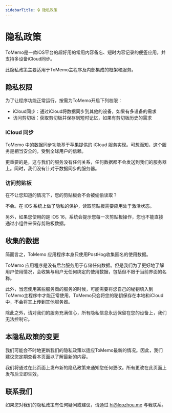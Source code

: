 ```yaml
---
sidebarTitle: 🔒 隐私政策
---
```


# 隐私政策

ToMemo是一款iOS平台的超好用的常用内容备忘、短时内容记录的便签应用，并支持多设备iCloud同步。

此隐私政策主要适用于ToMemo主程序及内部集成的框架和服务。

## 隐私权限
为了让程序功能正常运行，按需为ToMemo开启下列权限：
- iCloud同步：通过iCloud将数据同步到其他的设备，如果有多设备的需求
- 访问剪切板：获取剪切板并保存到短时记忆，如果有剪切板历史的需求

### iCloud 同步

ToMemo 中的数据同步功能基于苹果提供的 iCloud 服务实现。可想而知，这个服务是相当安全的，受到全球用户的信赖。

更重要的是，这与我们的服务没有任何关系，任何数据都不会发送到我们的服务器上。同时，我们没有针对于数据同步的服务器。

### 访问剪贴板

在不让您知道的情况下，您的剪贴板会不会被偷偷读取？

不会。在 iOS 系统上做了隐私的保护，读取剪贴板需要应用处于激活状态。

另外，如果您使用的是 iOS 16，系统会提示您每一次剪贴板操作，您也不能直接通过小组件来保存剪贴板数据。

## 收集的数据
简而言之，ToMemo 应用程序本身只使用PostHog收集匿名的使用数据。

ToMemo 应用程序是没有后台服务用于存储任何数据。但是我们为了更好地了解用户使用情况，会收集与用户无任何绑定的使用数据，包括但不限于当前界面的名称。

此外，当您使用某些服务商的服务的时候，可能需要将您自己的秘钥填入到ToMemo主程序中才能正常使用，ToMemo只会将您的秘钥保存在本地和iCloud中，不会将其上传到其他服务器。

除此之外，请对我们的服务充满信心，所有隐私信息永远保留在您的设备上，我们无法控制它。

## 本隐私政策的变更
我们可能会不时地更新我们的隐私政策以适应ToMemo最新的情况。因此，我们建议您定期查看本页面以了解最新的内容。

我们将通过在此页面上发布新的隐私政策来通知您任何更改。所有更改在此页面上发布后立即生效。

## 联系我们
如果您对我们的隐私政策有任何疑问或建议，请通过 [hi@leozhou.me](mailto:hi@leozhou.me) 与我联系。
